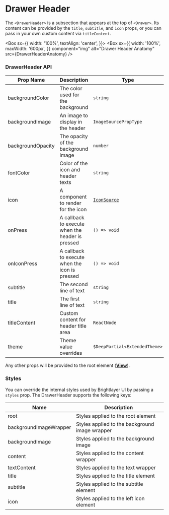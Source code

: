 
# Drawer Header

The `<DrawerHeader>` is a subsection that appears at the top of `<Drawer>`. Its content can be provided by the `title`, `subtitle`, and `icon` props, or you can pass in your own custom content via `titleContent`.

<Box
  sx={{
    width: '100%',
    textAlign: 'center',
  }}>
  <Box
    sx={{
      width: '100%',
      maxWidth: '600px',
    }}
    component="img"
    alt="Drawer Header Anatomy"
    src={DrawerHeaderAnatomy}
  />
</Box>

### DrawerHeader API

<Box>

| Prop Name         | Description                                      | Type                                       | Required | Default                |
| ----------------- | ------------------------------------------------ | ------------------------------------------ | -------- | ---------------------- |
| backgroundColor   | The color used for the background                | `string`                                   | no       | `theme.colors.surface` |
| backgroundImage   | An image to display in the header                | `ImageSourcePropType`                      | no       |                        |
| backgroundOpacity | The opacity of the background image              | `number`                                   | no       | `0.3`                  |
| fontColor         | Color of the icon and header texts               | `string`                                   | no       | Multiple               |
| icon              | A component to render for the icon               | [`IconSource`](/components/Icons/api-docs) | no       |                        |
| onPress           | A callback to execute when the header is pressed | `() => void`                               | no       |                        |
| onIconPress       | A callback to execute when the icon is pressed   | `() => void`                               | no       |                        |
| subtitle          | The second line of text                          | `string`                                   | no       |                        |
| title             | The first line of text                           | `string`                                   | no       |                        |
| titleContent      | Custom content for header title area             | `ReactNode`                                | no       |                        |
| theme             | Theme value overrides                            | `$DeepPartial<ExtendedTheme>`              | no       |                        |

</Box>

Any other props will be provided to the root element ([**View**](https://reactnative.dev/docs/view)).

### Styles

You can override the internal styles used by Brightlayer UI by passing a `styles` prop. The DrawerHeader supports the following keys:

<Box>

| Name                   | Description                                    |
| ---------------------- | ---------------------------------------------- |
| root                   | Styles applied to the root element             |
| backgroundImageWrapper | Styles applied to the background image wrapper |
| backgroundImage        | Styles applied to the background image         |
| content                | Styles applied to the content wrapper          |
| textContent            | Styles applied to the text wrapper             |
| title                  | Styles applied to the title element            |
| subtitle               | Styles applied to the subtitle element         |
| icon                   | Styles applied to the left icon element        |

</Box>
